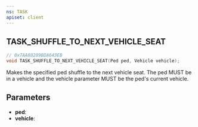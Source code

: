 ```yaml
---
ns: TASK
apiset: client
---
```

## TASK_SHUFFLE_TO_NEXT_VEHICLE_SEAT

```c
// 0x7AA80209BDA643EB
void TASK_SHUFFLE_TO_NEXT_VEHICLE_SEAT(Ped ped, Vehicle vehicle);
```

Makes the specified ped shuffle to the next vehicle seat.
The ped MUST be in a vehicle and the vehicle parameter MUST be the ped's current vehicle.

## Parameters
* **ped**:
* **vehicle**: